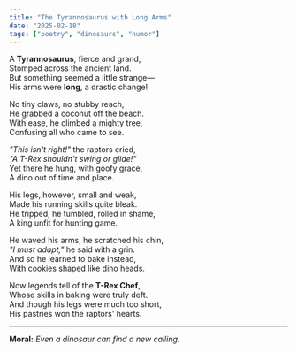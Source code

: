 ```yaml
---
title: "The Tyrannosaurus with Long Arms"
date: "2025-02-18"
tags: ["poetry", "dinosaurs", "humor"]
---
```


A **Tyrannosaurus**, fierce and grand,  
Stomped across the ancient land.  
But something seemed a little strange—  
His arms were **long**, a drastic change!  

No tiny claws, no stubby reach,  
He grabbed a coconut off the beach.  
With ease, he climbed a mighty tree,  
Confusing all who came to see.  

*"This isn't right!"* the raptors cried,  
*"A T-Rex shouldn't swing or glide!"*  
Yet there he hung, with goofy grace,  
A dino out of time and place.  

His legs, however, small and weak,  
Made his running skills quite bleak.  
He tripped, he tumbled, rolled in shame,  
A king unfit for hunting game.  

He waved his arms, he scratched his chin,  
*"I must adapt,"* he said with a grin.  
And so he learned to bake instead,  
With cookies shaped like dino heads.  

Now legends tell of the **T-Rex Chef**,  
Whose skills in baking were truly deft.  
And though his legs were much too short,  
His pastries won the raptors' hearts.  

---  

**Moral:** *Even a dinosaur can find a new calling.*  
